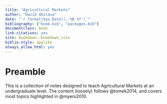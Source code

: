 ```yaml
--- 
title: "Agricultural Markets"
author: "David Ubilava"
date: "`r format(Sys.Date(),'%B %Y')`"
bibliography: ["book.bib", "packages.bib"]
documentclass: book
link-citations: yes
site: bookdown::bookdown_site
biblio-style: apalike
always_allow_html: yes
---
```


# Preamble {-}

This is a collection of notes designed to teach Agricultural Markets at an undergraduate level. The content (loosely) follows @tomek2014, and covers most topics highlighted in @myers2010. 